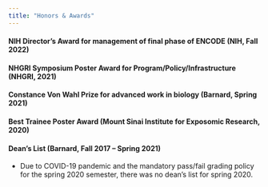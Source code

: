 ```yaml
---
title: "Honors & Awards"
---
```


#### NIH Director’s Award for management of final phase of ENCODE (NIH, Fall 2022)
#### NHGRI Symposium Poster Award for Program/Policy/Infrastructure (NHGRI, 2021)
#### Constance Von Wahl Prize for advanced work in biology (Barnard, Spring 2021)
#### Best Trainee Poster Award (Mount Sinai Institute for Exposomic Research, 2020)
#### Dean’s List (Barnard, Fall 2017 – Spring 2021)
* Due to COVID-19 pandemic and the mandatory pass/fail grading policy for the spring 2020 semester, there was no dean's list for spring 2020.


